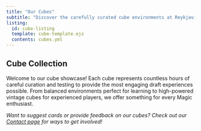 ```yaml
---
title: "Our Cubes"
subtitle: "Discover the carefully curated cube environments at Reykjavík Ice Cube"
listing:
  id: cube-listing
  template: cube-template.ejs
  contents: cubes.yml
---
```


## Cube Collection

Welcome to our cube showcase! Each cube represents countless hours of careful curation and testing to provide the most engaging draft experiences possible. From balanced environments perfect for learning to high-powered vintage cubes for experienced players, we offer something for every Magic enthusiast.

::: {#cube-listing}
:::

*Want to suggest cards or provide feedback on our cubes? Check out our [Contact page](contact.qmd) for ways to get involved!*
